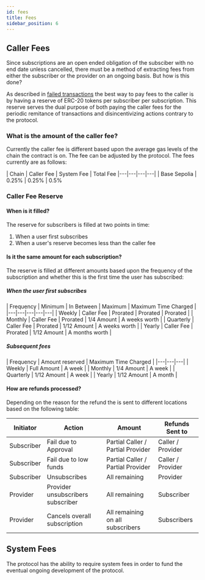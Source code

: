 ```yaml
---
id: fees
title: Fees
sidebar_position: 6
---
```


## Caller Fees

Since subscriptions are an open ended obligation of the subsciber with no end date unless cancelled, there must be a method of extracting fees from either the subscriber or the provider on an ongoing basis. But how is this done? 

As described in [failed transactions](failed_transactions) the best way to pay fees to the caller is by having a reserve of ERC-20 tokens per subscriber per subscription. This reserve serves the dual purpose of both paying the caller fees for the periodic remitance of transactions and disincentivizing actions contrary to the protocol. 

### What is the amount of the caller fee?

Currently the caller fee is different based upon the average gas levels of the chain the contract is on. The fee can be adjusted by the protocol. The fees currently are as follows:

<div style={{ textAlign: 'center' }}>
| Chain | Caller Fee | System Fee | Total Fee
|---|---|---|---|
| Base Sepolia | 0.25% | 0.25% | 0.5%
</div>

### Caller Fee Reserve

#### When is it filled?

The reserve for subscribers is filled at two points in time:

1. When a user first subscribes 
2. When a user's reserve becomes less than the caller fee

#### Is it the same amount for each subscription?

The reserve is filled at different amounts based upon the frequency of the subscription and whether this is the first time the user has subscribed:

##### When the user first subscribes

<div style={{ textAlign: 'center' }}>
| Frequency | Minimum | In Between | Maximum | Maximum Time Charged |
|---|---|---|---|---|
| Weekly | Caller Fee | Prorated | Prorated | Prorated |
| Monthly | Caller Fee | Prorated | 1/4 Amount | A weeks worth |
| Quarterly | Caller Fee | Prorated | 1/12 Amount | A weeks worth |
| Yearly | Caller Fee | Prorated | 1/12 Amount | A months worth |
</div>

##### Subsequent fees 

<div style={{ textAlign: 'center' }}>
| Frequency | Amount reserved | Maximum Time Charged |
|---|---|---|
| Weekly | Full Amount | A week |
| Monthly | 1/4 Amount | A week |
| Quarterly | 1/12 Amount | A week |
| Yearly | 1/12 Amount | A month |
</div>

#### How are refunds processed?

Depending on the reason for the refund the is sent to different locations based on the following table:

| Initiator | Action | Amount | Refunds Sent to |
|---|---|---|---|
| Subscriber | Fail due to Approval | Partial Caller / Partial Provider | Caller / Provider |
| Subscriber | Fail due to low funds | Partial Caller / Partial Provider | Caller / Provider |
| Subscriber | Unsubscribes | All remaining | Provider | 
| Provider | Provider unsubscribers subscriber | All remaining | Subscriber |
| Provider | Cancels overall subscription | All remaining on all subscribers | Subscribers |

## System Fees

The protocol has the ability to require system fees in order to fund the eventual ongoing development of the protocol. 






